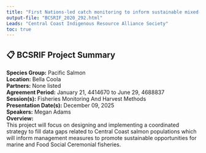 ```yaml
---
title: "First Nations-led catch monitoring to inform sustainable mixed-stock fisheries management on the Central Coast"
output-file: "BCSRIF_2020_292.html"
Leads: "Central Coast Indigenous Resource Alliance Society"
toc: true
---
```


## 📋 BCSRIF Project Summary

**Species Group:** Pacific Salmon  
**Location:** Bella Coola  
**Partners:** None listed  
**Agreement Period:** January 21, 4414670 to June 29, 4688837  
**Session(s):** Fisheries Monitoring And Harvest Methods  
**Presentation Date(s):** December 09, 2025  
**Speakers:** Megan Adams  
**Overview:**  
This project will focus on designing and implementing a coordinated strategy to fill data gaps related to Central Coast salmon populations which will inform management measures to promote sustainable opportunities for marine and Food Social Ceremonial fisheries.   

